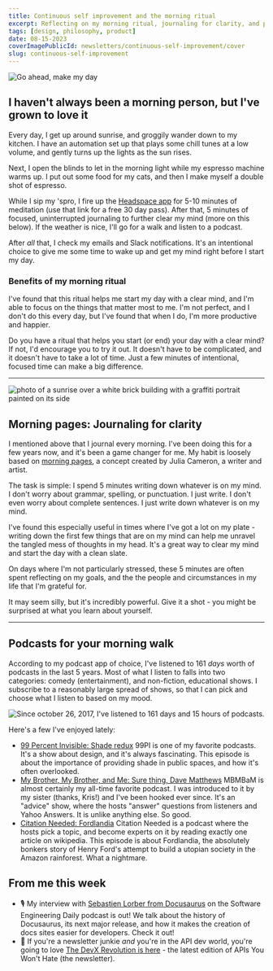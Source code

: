 ```yaml
---
title: Continuous self improvement and the morning ritual
excerpt: Reflecting on my morning ritual, journaling for clarity, and podcasts for your morning walk
tags: [design, philosophy, product]
date: 08-15-2023
coverImagePublicId: newsletters/continuous-self-improvement/cover
slug: continuous-self-improvement
---
```


<Image
  publicId="newsletters/continuous-self-improvement/cover"
  alt="Go ahead, make my day"
/>

## I haven't always been a morning person, but I've grown to love it

Every day, I get up around sunrise, and groggily wander down to my kitchen. I have an automation set up that plays some chill tunes at a low volume, and gently turns up the lights as the sun rises.

Next, I open the blinds to let in the morning light while my espresso machine warms up. I put out some food for my cats, and then I make myself a double shot of espresso.

While I sip my 'spro, I fire up the [Headspace app](https://www.headspace.com/referral/z6jb3?slug=cebee0&audio=false) for 5-10 minutes of meditation (use that link for a free 30 day pass). After that, 5 minutes of focused, uninterrupted journaling to further clear my mind (more on this below). If the weather is nice, I'll go for a walk and listen to a podcast.

After _all_ that, I check my emails and Slack notifications. It's an intentional choice to give me some time to wake up and get my mind right before I start my day.

### Benefits of my morning ritual

I've found that this ritual helps me start my day with a clear mind, and I'm able to focus on the things that matter most to me. I'm not perfect, and I don't do this every day, but I've found that when I do, I'm more productive and happier.

Do you have a ritual that helps you start (or end) your day with a clear mind? If not, I'd encourage you to try it out. It doesn't have to be complicated, and it doesn't have to take a lot of time. Just a few minutes of intentional, focused time can make a big difference.

---

<Image
  publicId="newsletters/continuous-self-improvement/morning-sunrise"
  alt="photo of a sunrise over a white brick building with a graffiti portrait painted on its side"
  caption="Benefits of early morning walks: breath-taking sunrises. Mural by artist Nick Napoletano."
/>

## Morning pages: Journaling for clarity

I mentioned above that I journal every morning. I've been doing this for a few years now, and it's been a game changer for me. My habit is loosely based on [morning pages](https://juliacameronlive.com/basic-tools/morning-pages/), a concept created by Julia Cameron, a writer and artist.

The task is simple: I spend 5 minutes writing down whatever is on my mind. I don't worry about grammar, spelling, or punctuation. I just write. I don't even worry about complete sentences. I just write down whatever is on my mind.

I've found this especially useful in times where I've got a lot on my plate - writing down the first few things that are on my mind can help me unravel the tangled mess of thoughts in my head. It's a great way to clear my mind and start the day with a clean slate.

On days where I'm not particularly stressed, these 5 minutes are often spent reflecting on my goals, and the the people and circumstances in my life that I'm grateful for.

It may seem silly, but it's incredibly powerful. Give it a shot - you might be surprised at what you learn about yourself.

---

## Podcasts for your morning walk

According to my podcast app of choice, I've listened to 161 _days_ worth of podcasts in the last 5 years. Most of what I listen to falls into two categories: comedy (entertainment), and non-fiction, educational shows. I subscribe to a reasonably large spread of shows, so that I can pick and choose what I listen to based on my mood.

<Image
  publicId="newsletters/continuous-self-improvement/pod-count"
  alt="Since october 26, 2017, I've listened to 161 days and 15 hours of podcasts."
  caption="Can you overdose on podcasts? Asking for a friend."
/>

Here's a few I've enjoyed lately:

- [99 Percent Invisible: Shade redux](https://99percentinvisible.org/episode/shade-redux/) 99PI is one of my favorite podcasts. It's a show about design, and it's always fascinating. This episode is about the importance of providing shade in public spaces, and how it's often overlooked.
- [My Brother, My Brother, and Me: Sure thing, Dave Matthews](https://maximumfun.org/episodes/my-brother-my-brother-and-me/mbmbam-672-sure-thing-dave-matthews/) MBMBaM is almost certainly my all-time favorite podcast. I was introduced to it by my sister (thanks, Kris!) and I've been hooked ever since. It's an "advice" show, where the hosts "answer" questions from listeners and Yahoo Answers. It is unlike anything else. So good.
- [Citation Needed: Fordlandia](https://www.citationpod.com/fordlandia/) Citation Needed is a podcast where the hosts pick a topic, and become experts on it by reading exactly one article on wikipedia. This episode is about Fordlandia, the absolutely bonkers story of Henry Ford's attempt to build a utopian society in the Amazon rainforest. What a nightmare.

## From me this week

- 🎙️ My interview with [Sebastien Lorber from Docusaurus](https://softwareengineeringdaily.com/2023/08/03/simplifying-documentation/) on the Software Engineering Daily podcast is out! We talk about the history of Docusaurus, its next major release, and how it makes the creation of docs sites easier for developers. Check it out!
- 📰 If you're a newsletter junkie _and_ you're in the API dev world, you're going to love [The DevX Revolution is here](https://apisyouwonthate.com/newsletter/developer-experience-revolution/) - the latest edition of APIs You Won't Hate (the newsletter).
